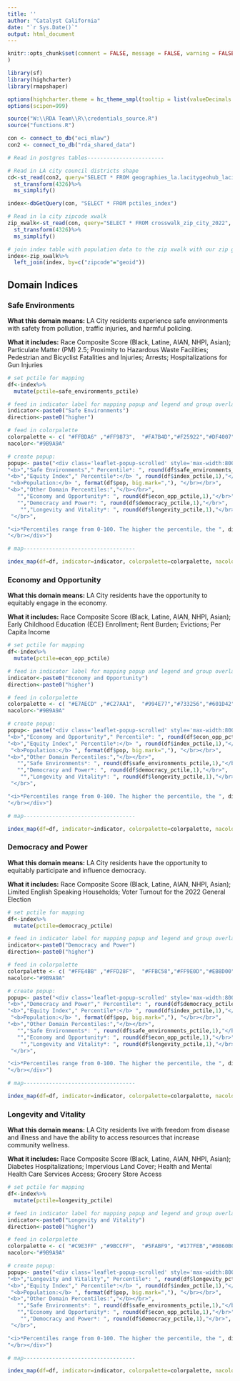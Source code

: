```yaml
---
title: ''
author: "Catalyst California"
date: "`r Sys.Date()`"
output: html_document
---
```


```r
knitr::opts_chunk$set(comment = FALSE, message = FALSE, warning = FALSE, echo = FALSE
)

library(sf)
library(highcharter)
library(rmapshaper)

options(highcharter.theme = hc_theme_smpl(tooltip = list(valueDecimals = 2)))
options(scipen=999)

source("W:\\RDA Team\\R\\credentials_source.R")
source("functions.R")

con <- connect_to_db("eci_mlaw")
con2 <- connect_to_db("rda_shared_data")

```

```r
# Read in postgres tables------------------------

# Read in LA city council districts shape
cd<-st_read(con2, query="SELECT * FROM geographies_la.lacitygeohub_lacity_council_districts_2023", geom="geom")%>%
  st_transform(4326)%>%
  ms_simplify()

index<-dbGetQuery(con, "SELECT * FROM pctiles_index")

# Read in la city zipcode xwalk
zip_xwalk<-st_read(con, query="SELECT * FROM crosswalk_zip_city_2022", geom="geom")%>%
  st_transform(4326)%>%
  ms_simplify()

# join index table with population data to the zip xwalk with our zip geoms
index<-zip_xwalk%>%
  left_join(index, by=c("zipcode"="geoid"))

```


## Domain Indices {.tabset .tabset-fade}

### Safe Environments 

**What this domain means:** LA City residents experience safe environments with safety from pollution, traffic injuries, and harmful policing.

**What it includes:** Race Composite Score (Black, Latine, AIAN, NHPI, Asian); Particulate Matter (PM) 2.5; Proximity to Hazardous Waste Facilities; Pedestrian and Bicyclist Fatalities and Injuries; Arrests; Hospitalizations for Gun Injuries

```r

# set pctile for mapping
df<-index%>%
  mutate(pctile=safe_environments_pctile)

# feed in indicator label for mapping popup and legend and group overlay
indicator<-paste0("Safe Environments")
direction<-paste0("higher")

# feed in colorpalette
colorpalette <- c( "#FFBDA6" ,"#FF9873",  "#FA7B4D","#F25922","#DF4007")
nacolor<-"#9B9A9A"

# create popup: 
popup<- paste("<div class='leaflet-popup-scrolled' style='max-width:800px;max-height:200px'> <b>ZIP Code:</b> ", df$zipcode, "</br>",
"<b>","Safe Environments"," Percentile*: ", round(df$safe_environments_pctile,1),"</b></br>",
"<b>","Equity Index"," Percentile*:</b> ", round(df$index_pctile,1),"</br>",
 "<b>Population:</b> ", format(df$pop, big.mark=","), "</br></br>",
"<b>","Other Domain Percentiles:","</b></br>",
   "","Economy and Opportunity*: ", round(df$econ_opp_pctile,1),"</br>",
   "","Democracy and Power*: ", round(df$democracy_pctile,1),"</br>",
    "","Longevity and Vitality*: ", round(df$longevity_pctile,1),"</br>",
 "</br>",

"<i>*Percentiles range from 0-100. The higher the percentile, the ", direction," the need.</i>","</br>",
"</br></div>")

# map-----------------------------------

index_map(df=df, indicator=indicator, colorpalette=colorpalette, nacolor=nacolor, popup=popup)
```

### Economy and Opportunity

**What this domain means:** LA City residents have the opportunity to equitably engage in the economy.

**What it includes:** Race Composite Score (Black, Latine, AIAN, NHPI, Asian); Early Childhood Education (ECE) Enrollment; Rent Burden; Evictions; Per Capita Income

```r

# set pctile for mapping
df<-index%>%
  mutate(pctile=econ_opp_pctile)

# feed in indicator label for mapping popup and legend and group overlay
indicator<-paste0("Economy and Opportunity")
direction<-paste0("higher")

# feed in colorpalette
colorpalette <- c( "#E7AECD" ,"#C27AA1",  "#994E77","#733256","#601D42")
nacolor<-"#9B9A9A"

# create popup: 
popup<- paste("<div class='leaflet-popup-scrolled' style='max-width:800px;max-height:200px'> <b>ZIP Code:</b> ", df$zipcode, "</br>",
"<b>","Economy and Opportunity"," Percentile*: ", round(df$econ_opp_pctile,1),"</b></br>",
"<b>","Equity Index"," Percentile*:</b> ", round(df$index_pctile,1),"</br>",
 "<b>Population:</b> ", format(df$pop, big.mark=","), "</br></br>",
"<b>","Other Domain Percentiles:","</b></br>",
   "","Safe Environments*: ", round(df$safe_environments_pctile,1),"</br>",
   "","Democracy and Power*: ", round(df$democracy_pctile,1),"</br>",
    "","Longevity and Vitality*: ", round(df$longevity_pctile,1),"</br>",
 "</br>",

"<i>*Percentiles range from 0-100. The higher the percentile, the ", direction," the need.</i>","</br>",
"</br></div>")

# map-----------------------------------

index_map(df=df, indicator=indicator, colorpalette=colorpalette, nacolor=nacolor, popup=popup)
```

### Democracy and Power

**What this domain means:** LA City residents have the opportunity to equitably participate and influence democracy.

**What it includes:** Race Composite Score (Black, Latine, AIAN, NHPI, Asian); Limited English Speaking Households; Voter Turnout for the 2022 General Election

```r

# set pctile for mapping
df<-index%>%
  mutate(pctile=democracy_pctile)

# feed in indicator label for mapping popup and legend and group overlay
indicator<-paste0("Democracy and Power")
direction<-paste0("higher")

# feed in colorpalette
colorpalette <- c( "#FFE4BB" ,"#FFD28F",  "#FFBC58","#FF9E0D","#EB8D00")
nacolor<-"#9B9A9A"

# create popup: 
popup<- paste("<div class='leaflet-popup-scrolled' style='max-width:800px;max-height:200px'> <b>ZIP Code:</b> ", df$zipcode, "</br>",
"<b>","Democracy and Power"," Percentile*: ", round(df$democracy_pctile,1),"</b></br>",
"<b>","Equity Index"," Percentile*:</b> ", round(df$index_pctile,1),"</br>",
 "<b>Population:</b> ", format(df$pop, big.mark=","), "</br></br>",
"<b>","Other Domain Percentiles:","</b></br>",
   "","Safe Environments*: ", round(df$safe_environments_pctile,1),"</br>",
   "","Economy and Opportunity*: ", round(df$econ_opp_pctile,1),"</br>",
    "","Longevity and Vitality*: ", round(df$longevity_pctile,1),"</br>",
 "</br>",

"<i>*Percentiles range from 0-100. The higher the percentile, the ", direction," the need.</i>","</br>",
"</br></div>")

# map-----------------------------------

index_map(df=df, indicator=indicator, colorpalette=colorpalette, nacolor=nacolor, popup=popup)
```

### Longevity and Vitality

**What this domain means:** LA City residents live with freedom from disease and illness and have the ability to access resources that increase community wellness.

**What it includes:** Race Composite Score (Black, Latine, AIAN, NHPI, Asian); Diabetes Hospitalizations; Impervious Land Cover; Health and Mental Health Care Services Access; Grocery Store Access

```r

# set pctile for mapping
df<-index%>%
  mutate(pctile=longevity_pctile)

# feed in indicator label for mapping popup and legend and group overlay
indicator<-paste0("Longevity and Vitality")
direction<-paste0("higher")

# feed in colorpalette
colorpalette <- c( "#C9E3FF" ,"#9BCCFF",  "#5FABF9", "#177FEB","#0860BC")
nacolor<-"#9B9A9A"

# create popup: 
popup<- paste("<div class='leaflet-popup-scrolled' style='max-width:800px;max-height:200px'> <b>ZIP Code:</b> ", df$zipcode, "</br>",
"<b>","Longevity and Vitality"," Percentile*: ", round(df$longevity_pctile,1),"</b></br>",
"<b>","Equity Index"," Percentile*:</b> ", round(df$index_pctile,1),"</br>",
 "<b>Population:</b> ", format(df$pop, big.mark=","), "</br></br>",
"<b>","Other Domain Percentiles:","</b></br>",
   "","Safe Environments*: ", round(df$safe_environments_pctile,1),"</br>",
   "","Economy and Opportunity*: ", round(df$econ_opp_pctile,1),"</br>",
    "","Democracy and Power*: ", round(df$democracy_pctile,1),"</br>",
 "</br>",

"<i>*Percentiles range from 0-100. The higher the percentile, the ", direction," the need.</i>","</br>",
"</br></div>")

# map-----------------------------------

index_map(df=df, indicator=indicator, colorpalette=colorpalette, nacolor=nacolor, popup=popup)
```



